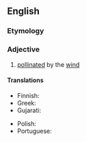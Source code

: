 ==English==

===Etymology===
{{confix|en|anemo|philous}}

===Adjective===
{{en-adj|-}}

# [[pollinated]] by the [[wind]]

====Translations====
{{trans-top|pollinated by the wind}}
* Finnish: {{t|fi|tuulipölytteinen}}
* Greek: {{t+|el|αερόγαμος}}
* Gujarati: {{t|gu|પવનપરાગિત}}
{{trans-mid}}
* Polish: {{t|pl|wiatropylny}}
* Portuguese: {{t|pt|anemófilo}}
{{trans-bottom}}